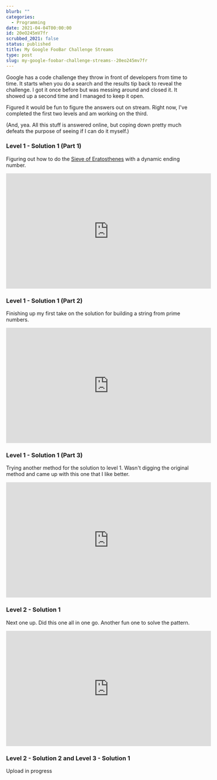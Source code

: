 ```yaml
---
blurb: ""
categories:
  - Programming
date: 2021-04-04T00:00:00
id: 20eO245mV7fr
scrubbed_2021: false
status: published
title: My Google FooBar Challenge Streams
type: post
slug: my-google-foobar-challenge-streams--20eo245mv7fr
---
```


Google has a code challenge they throw in front of developers from time to time. It starts when you do a search and the results tip back to reveal the challenge. I got it once before but was messing around and closed it. It showed up a second time and I managed to keep it open. 

Figured it would be fun to figure the answers out on stream. Right now, I've completed the first two levels and am working on the third. 

(And, yea. All this stuff is answered online, but coping down pretty much defeats the purpose of seeing if I can do it myself.)

### Level 1 - Solution 1 (Part 1)

Figuring out how to do the [Sieve of Eratosthenes](https://en.wikipedia.org/wiki/Sieve_of_Eratosthenes) with a dynamic ending number. 

<iframe width="560" height="315" src="https://www.youtube-nocookie.com/embed/wz-26j9Djcw?start=309" title="YouTube video player" frameborder="0" allow="accelerometer; autoplay; clipboard-write; encrypted-media; gyroscope; picture-in-picture" allowfullscreen></iframe>


### Level 1 - Solution 1 (Part 2)

Finishing up my first take on the solution for building a string from prime numbers.

<iframe width="560" height="315" src="https://www.youtube-nocookie.com/embed/kcs0y6o50QI?start=187" title="YouTube video player" frameborder="0" allow="accelerometer; autoplay; clipboard-write; encrypted-media; gyroscope; picture-in-picture" allowfullscreen></iframe>


### Level 1 - Solution 1 (Part 3)

Trying another method for the solution to level 1. Wasn't digging the original method and came up with this one that I like better. 

<iframe width="560" height="315" src="https://www.youtube-nocookie.com/embed/FhyG0nDAH0w?start=111" title="YouTube video player" frameborder="0" allow="accelerometer; autoplay; clipboard-write; encrypted-media; gyroscope; picture-in-picture" allowfullscreen></iframe>


### Level 2 - Solution 1

Next one up. Did this one all in one go. Another fun one to solve the pattern. 

<iframe width="560" height="315" src="https://www.youtube-nocookie.com/embed/CUDGvfR99do?start=341" title="YouTube video player" frameborder="0" allow="accelerometer; autoplay; clipboard-write; encrypted-media; gyroscope; picture-in-picture" allowfullscreen></iframe>

### Level 2 - Solution 2 and Level 3 - Solution 1

Upload in progress